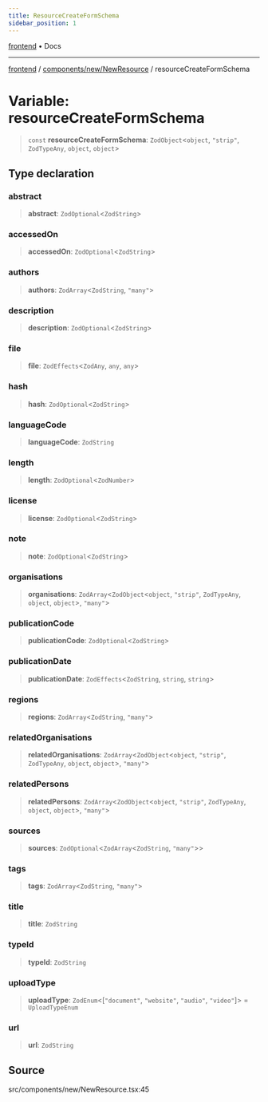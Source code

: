 ```yaml
---
title: ResourceCreateFormSchema
sidebar_position: 1
---
```


[frontend](../../../..) • Docs

***

[frontend](../../../..) / [components/new/NewResource](..) / resourceCreateFormSchema

# Variable: resourceCreateFormSchema

> `const` **resourceCreateFormSchema**: `ZodObject`\<`object`, `"strip"`, `ZodTypeAny`, `object`, `object`\>

## Type declaration

### abstract

> **abstract**: `ZodOptional`\<`ZodString`\>

### accessedOn

> **accessedOn**: `ZodOptional`\<`ZodString`\>

### authors

> **authors**: `ZodArray`\<`ZodString`, `"many"`\>

### description

> **description**: `ZodOptional`\<`ZodString`\>

### file

> **file**: `ZodEffects`\<`ZodAny`, `any`, `any`\>

### hash

> **hash**: `ZodOptional`\<`ZodString`\>

### languageCode

> **languageCode**: `ZodString`

### length

> **length**: `ZodOptional`\<`ZodNumber`\>

### license

> **license**: `ZodOptional`\<`ZodString`\>

### note

> **note**: `ZodOptional`\<`ZodString`\>

### organisations

> **organisations**: `ZodArray`\<`ZodObject`\<`object`, `"strip"`, `ZodTypeAny`, `object`, `object`\>, `"many"`\>

### publicationCode

> **publicationCode**: `ZodOptional`\<`ZodString`\>

### publicationDate

> **publicationDate**: `ZodEffects`\<`ZodString`, `string`, `string`\>

### regions

> **regions**: `ZodArray`\<`ZodString`, `"many"`\>

### relatedOrganisations

> **relatedOrganisations**: `ZodArray`\<`ZodObject`\<`object`, `"strip"`, `ZodTypeAny`, `object`, `object`\>, `"many"`\>

### relatedPersons

> **relatedPersons**: `ZodArray`\<`ZodObject`\<`object`, `"strip"`, `ZodTypeAny`, `object`, `object`\>, `"many"`\>

### sources

> **sources**: `ZodOptional`\<`ZodArray`\<`ZodString`, `"many"`\>\>

### tags

> **tags**: `ZodArray`\<`ZodString`, `"many"`\>

### title

> **title**: `ZodString`

### typeId

> **typeId**: `ZodString`

### uploadType

> **uploadType**: `ZodEnum`\<[`"document"`, `"website"`, `"audio"`, `"video"`]\> = `UploadTypeEnum`

### url

> **url**: `ZodString`

## Source

src/components/new/NewResource.tsx:45

